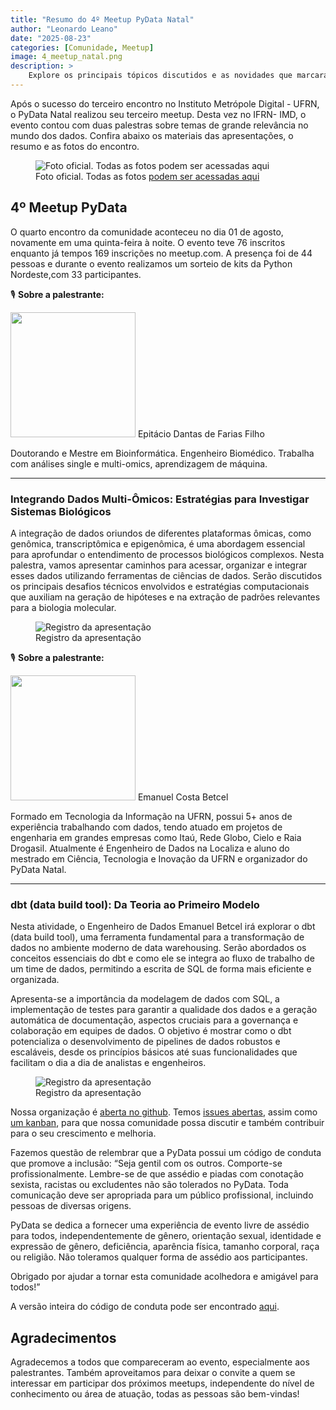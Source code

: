 ```yaml
---
title: "Resumo do 4º Meetup PyData Natal"
author: "Leonardo Leano"
date: "2025-08-23"
categories: [Comunidade, Meetup]
image: 4_meetup_natal.png
description: >
    Explore os principais tópicos discutidos e as novidades que marcaram o segundo encontro da comunidade PyData Natal.
---
```


Após o sucesso do terceiro encontro no Instituto Metrópole Digital - UFRN, o PyData Natal realizou seu terceiro meetup.
Desta vez no IFRN- IMD, o evento contou com duas palestras sobre temas de grande relevância no mundo dos dados.
Confira abaixo os materiais das apresentações, o resumo e as fotos do encontro.

![Foto oficial. Todas as fotos [podem ser acessadas aqui](https://drive.google.com/drive/folders/1-3It226413mAAv4L7vprTQkJz1AyDnif)](foto_geral.jpg)

## 4º Meetup PyData

O quarto encontro da comunidade aconteceu no dia 01 de agosto, novamente em uma quinta-feira 
à noite. O evento teve 76 inscritos enquanto já tempos 169 inscrições no meetup.com. A presença foi de 44 pessoas e durante o evento realizamos um sorteio de kits da Python Nordeste,com 33 participantes.

🎙️ **Sobre a palestrante:**

<img src="epitacio_farias.jpg" width="200">
Epitácio Dantas de Farias Filho

Doutorando e Mestre em Bioinformática. Engenheiro Biomédico. Trabalha com análises single e multi-omics, aprendizagem de máquina.

---

### Integrando Dados Multi-Ômicos: Estratégias para Investigar Sistemas Biológicos

A integração de dados oriundos de diferentes plataformas ômicas, como genômica, transcriptômica e epigenômica, é uma abordagem essencial para aprofundar o entendimento de processos biológicos complexos. Nesta palestra, vamos apresentar caminhos para acessar, organizar e integrar esses dados utilizando ferramentas de ciências de dados. Serão discutidos os principais desafios técnicos envolvidos e estratégias computacionais que auxiliam na geração de hipóteses e na extração de padrões relevantes para a biologia molecular.

![Registro da apresentação](<IMAGEM>)


🎙️ **Sobre a palestrante:**

<img src="emanuel.jpg" width="200">
Emanuel Costa Betcel

Formado em Tecnologia da Informação na UFRN, possui 5+ anos de experiência trabalhando com dados, tendo atuado em projetos de engenharia em grandes empresas como Itaú, Rede Globo, Cielo e Raia Drogasil. Atualmente é Engenheiro de Dados na Localiza e aluno do mestrado em Ciência, Tecnologia e Inovação da UFRN e organizador do PyData Natal.

---

### dbt (data build tool): Da Teoria ao Primeiro Modelo

Nesta atividade, o Engenheiro de Dados Emanuel Betcel irá explorar o dbt (data build tool), uma ferramenta fundamental para a transformação de dados no ambiente moderno de data warehousing. Serão abordados os conceitos essenciais do dbt e como ele se integra ao fluxo de trabalho de um time de dados, permitindo a escrita de SQL de forma mais eficiente e organizada.

Apresenta-se a importância da modelagem de dados com SQL, a implementação de testes para garantir a qualidade dos dados e a geração automática de documentação, aspectos cruciais para a governança e colaboração em equipes de dados. O objetivo é mostrar como o dbt potencializa o desenvolvimento de pipelines de dados robustos e escaláveis, desde os princípios básicos até suas funcionalidades que facilitam o dia a dia de analistas e engenheiros.

![Registro da apresentação](<IMAGEM>)


Nossa organização é [aberta no github](https://github.com/PyData-Natal). 
Temos [issues abertas](https://github.com/PyData-Natal/organizacao), assim como [um kanban](https://github.com/orgs/PyData-Natal/projects/1), para que nossa comunidade possa discutir e também
contribuir para o seu crescimento e melhoria.

Fazemos questão de relembrar que a PyData possui um código de conduta que promove a inclusão:
"Seja gentil com os outros. Comporte-se profissionalmente. Lembre-se de que assédio e piadas com conotação sexista, racistas ou excludentes não são tolerados no PyData.
Toda comunicação deve ser apropriada para um público profissional, incluindo pessoas de diversas origens.

PyData se dedica a fornecer uma experiência de evento livre de assédio para todos, independentemente de gênero, orientação sexual, identidade e expressão de gênero, deficiência, aparência física, tamanho corporal, raça ou religião. Não toleramos qualquer forma de assédio aos participantes.

Obrigado por ajudar a tornar esta comunidade acolhedora e amigável para todos!"

A versão inteira do código de conduta pode ser encontrado [aqui](https://pydata.org/code-of-conduct/).

## Agradecimentos

Agradecemos a todos que compareceram ao evento, especialmente aos palestrantes. Também aproveitamos para deixar o convite 
a quem se interessar em participar dos próximos meetups, independente do nível de conhecimento ou área de atuação, todas as pessoas são bem-vindas!
